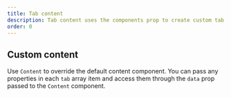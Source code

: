 ```yaml
---
title: Tab content
description: Tab content uses the components prop to create custom tab items.
order: 0
---
```



## Custom content

Use `Content` to override the default content component.
You can pass any properties in each `tab` array item and access them through the `data` prop passed to the `Content` component.

<Example Component={TabContentCustomComponent} packageName="@atlaskit/tabs" />
